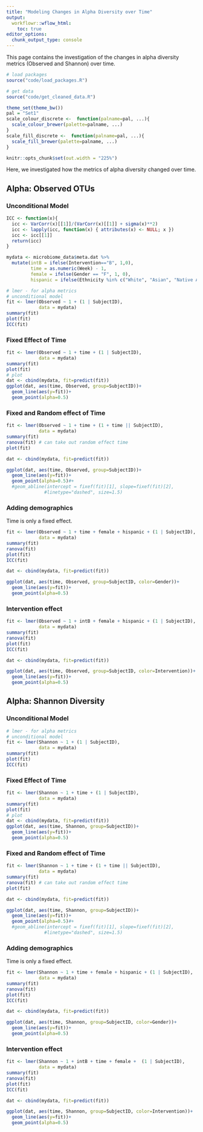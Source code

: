 ```yaml
---
title: "Modeling Changes in Alpha Diversity over Time"
output:
  workflowr::wflow_html:
    toc: true
editor_options:
  chunk_output_type: console
---
```


This page contains the investigation of the changes in alpha diversity metrics (Observed and Shannon) over time.

```r
# load packages
source("code/load_packages.R")

# get data
source("code/get_cleaned_data.R")

theme_set(theme_bw())
pal = "Set1"
scale_colour_discrete <-  function(palname=pal, ...){
  scale_colour_brewer(palette=palname, ...)
}
scale_fill_discrete <-  function(palname=pal, ...){
  scale_fill_brewer(palette=palname, ...)
}

knitr::opts_chunk$set(out.width = "225%")

```


Here, we investigated how the metrics of alpha diversity changed over time.


## Alpha: Observed OTUs

### Unconditional Model

```r
ICC <- function(x){
  icc <- VarCorr(x)[[1]]/(VarCorr(x)[[1]] + sigma(x)**2)
  icc <- lapply(icc, function(x) { attributes(x) <- NULL; x })
  icc <- icc[[1]]
  return(icc)
}

mydata <- microbiome_data$meta.dat %>%
  mutate(intB = ifelse(Intervention=="B", 1,0),
         time = as.numeric(Week) - 1,
         female = ifelse(Gender == "F", 1, 0),
         hispanic = ifelse(Ethnicity %in% c("White", "Asian", "Native America"), 1, 0))

# lmer - for alpha metrics
# unconditional model
fit <- lmer(Observed ~ 1 + (1 | SubjectID),
            data = mydata)
summary(fit)
plot(fit)
ICC(fit)

```

### Fixed Effect of Time

```r


fit <- lmer(Observed ~ 1 + time + (1 | SubjectID),
            data = mydata)
summary(fit)
plot(fit)
# plot
dat <- cbind(mydata, fit=predict(fit))
ggplot(dat, aes(time, Observed, group=SubjectID))+
  geom_line(aes(y=fit))+
  geom_point(alpha=0.5)

```

### Fixed and Random effect of Time

```r


fit <- lmer(Observed ~ 1 + time + (1 + time || SubjectID),
            data = mydata)
summary(fit)
ranova(fit) # can take out random effect time
plot(fit)

dat <- cbind(mydata, fit=predict(fit))

ggplot(dat, aes(time, Observed, group=SubjectID))+
  geom_line(aes(y=fit))+
  geom_point(alpha=0.5)#+
  #geom_abline(intercept = fixef(fit)[1], slope=fixef(fit)[2],
              #linetype="dashed", size=1.5)

```


### Adding demographics

Time is only a fixed effect.

```r


fit <- lmer(Observed ~ 1 + time + female + hispanic + (1 | SubjectID),
            data = mydata)
summary(fit)
ranova(fit)
plot(fit)
ICC(fit)

dat <- cbind(mydata, fit=predict(fit))

ggplot(dat, aes(time, Observed, group=SubjectID, color=Gender))+
  geom_line(aes(y=fit))+
  geom_point(alpha=0.5)

```


### Intervention effect


```r


fit <- lmer(Observed ~ 1 + intB + female + hispanic + (1 | SubjectID),
            data = mydata)
summary(fit)
ranova(fit)
plot(fit)
ICC(fit)

dat <- cbind(mydata, fit=predict(fit))

ggplot(dat, aes(time, Observed, group=SubjectID, color=Intervention))+
  geom_line(aes(y=fit))+
  geom_point(alpha=0.5)

```


## Alpha: Shannon Diversity

### Unconditional Model

```r

# lmer - for alpha metrics
# unconditional model
fit <- lmer(Shannon ~ 1 + (1 | SubjectID),
            data = mydata)
summary(fit)
plot(fit)
ICC(fit)

```

### Fixed Effect of Time

```r


fit <- lmer(Shannon ~ 1 + time + (1 | SubjectID),
            data = mydata)
summary(fit)
plot(fit)
# plot
dat <- cbind(mydata, fit=predict(fit))
ggplot(dat, aes(time, Shannon, group=SubjectID))+
  geom_line(aes(y=fit))+
  geom_point(alpha=0.5)

```

### Fixed and Random effect of Time

```r


fit <- lmer(Shannon ~ 1 + time + (1 + time || SubjectID),
            data = mydata)
summary(fit)
ranova(fit) # can take out random effect time
plot(fit)

dat <- cbind(mydata, fit=predict(fit))

ggplot(dat, aes(time, Shannon, group=SubjectID))+
  geom_line(aes(y=fit))+
  geom_point(alpha=0.5)#+
  #geom_abline(intercept = fixef(fit)[1], slope=fixef(fit)[2],
              #linetype="dashed", size=1.5)

```


### Adding demographics

Time is only a fixed effect.

```r


fit <- lmer(Shannon ~ 1 + time + female + hispanic + (1 | SubjectID),
            data = mydata)
summary(fit)
ranova(fit)
plot(fit)
ICC(fit)

dat <- cbind(mydata, fit=predict(fit))

ggplot(dat, aes(time, Shannon, group=SubjectID, color=Gender))+
  geom_line(aes(y=fit))+
  geom_point(alpha=0.5)

```


### Intervention effect


```r


fit <- lmer(Shannon ~ 1 + intB + time + female +  (1 | SubjectID),
            data = mydata)
summary(fit)
ranova(fit)
plot(fit)
ICC(fit)

dat <- cbind(mydata, fit=predict(fit))

ggplot(dat, aes(time, Shannon, group=SubjectID, color=Intervention))+
  geom_line(aes(y=fit))+
  geom_point(alpha=0.5)

```
